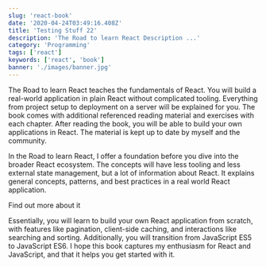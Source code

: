 ```yaml
---
slug: 'react-book'
date: '2020-04-24T03:49:16.408Z'
title: 'Testing Stuff 22'
description: 'The Road to learn React Description ...'
category: 'Programming'
tags: ['react']
keywords: ['react', 'book']
banner: './images/banner.jpg'
---
```


The Road to learn React teaches the fundamentals of React. You will build a real-world application in plain React without complicated tooling. Everything from project setup to deployment on a server will be explained for you. The book comes with additional referenced reading material and exercises with each chapter. After reading the book, you will be able to build your own applications in React. The material is kept up to date by myself and the community.

In the Road to learn React, I offer a foundation before you dive into the broader React ecosystem. The concepts will have less tooling and less external state management, but a lot of information about React. It explains general concepts, patterns, and best practices in a real world React application.

<Link to="https://roadtoreact.com/">Find out more about it</Link>

Essentially, you will learn to build your own React application from scratch, with features like pagination, client-side caching, and interactions like searching and sorting. Additionally, you will transition from JavaScript ES5 to JavaScript ES6. I hope this book captures my enthusiasm for React and JavaScript, and that it helps you get started with it.
